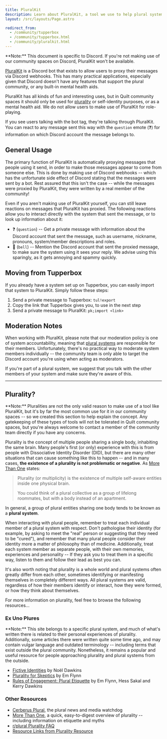 ```yaml
---
title: PluralKit
description: Learn about PluralKit, a tool we use to help plural systems to interact more comfortably on Discord.
layout: /src/layouts/Page.astro

redirect_from:
  - /community/tupperbox
  - /community/tupperbox.html
  - /community/pluralkit.html
---
```



<Message>
	**Note:** This document is specific to Discord. If you're not making use of
	our community spaces on Discord, PluralKit won't be available.
</Message>

[PluralKit](https://pluralkit.me/) is a Discord bot that exists to allow users to proxy their messages via Discord webhooks. This has many practical applications, especially given that Discord doesn't have any features that support the plural community, or any built-in mental health aids.

PluralKit has all kinds of fun and interesting uses, but in Quilt community spaces it should only be used for [plurality](#plurality) or self-identity purposes, or as a mental health aid. We do not allow users to make use of PluralKit for role-playing.

If you see users talking with the bot tag, they're talking through PluralKit. You can react to any message sent this way with the `question` emote (❓) for information on which Discord account the message belongs to.

## General Usage

The primary function of PluralKit is automatically proxying messages that people using it send, in order to make those messages appear to come from someone else. This is done by making use of Discord webhooks -- which has the unfortunate side effect of Discord stating that the messages were sent by a bot. Rest assured that this isn't the case -- while the messages were proxied by PluralKit, they were written by a real member of the community!

Even if you aren't making use of PluralKit yourself, you can still leave reactions on messages that PluralKit has proxied. The following reactions allow you to interact directly with the system that sent the message, or to look up information about it:

- ❓ (`question`) -- Get a private message with information about the Discord account that sent the message, such as username, nickname, pronouns, system/member descriptions and roles.
- 🔔 (`bell`) -- Mention the Discord account that sent the proxied message, to make sure the system using it sees your reply. We advise using this sparingly, as it gets annoying and spammy quickly.

## Moving from Tupperbox

If you already have a system set up on Tupperbox, you can easily import that system to PluralKit. Simply follow these steps:

1. Send a private message to Tupperbox: `tul!export`
2. Copy the link that Tupperbox gives you, to use in the next step
3. Send a private message to PluralKit: `pk;import <link>`

## Moderation Notes

When working with PluralKit, please note that our moderation policy is one of system accountability, meaning that [plural systems](#plurality) are responsible for their members. Unfortunately, there's no practical way to moderate system members individually -- the community team is only able to target the Discord account you're using when acting as moderators.

If you're part of a plural system, we suggest that you talk with the other members of your system and make sure they're aware of this.

---

## Plurality?

<Message>
	**Note:** Pluralities are not the only valid reason to make use of a tool like
	PluralKit, but it's by far the most common use for it in our community spaces
	-- so we created this section to help explain the concept. Any gatekeeping of
	these types of tools will not be tolerated in Quilt community spaces, but
	you're always welcome to contact a member of the community team directly if
	you have any concerns.
</Message>

Plurality is the concept of multiple people sharing a single body, inhabiting the same brain. Many people's first (or only) experience with this is from people with Dissociative Identity Disorder (DID), but there are many other situations that can cause something like this to happen -- and in many cases, **the existence of a plurality is not problematic or negative**. As [More Than One](https://morethanone.info/) states:

> Plurality (or multiplicity) is the existence of multiple self-aware entities inside one physical brain.
>
> You could think of a plural collective as a group of lifelong roommates, but with a body instead of an apartment.

In general, a group of plural entities sharing one body tends to be known as a **plural system**.

When interacting with plural people, remember to treat each individual member of a plural system with respect. Don't pathologise their identity (for example, by asking to meet the "real" person or suggesting that they need to be "cured"), and remember that many plural people consider their identity more a matter of philosophy than of medicine. Additionally, treat each system member as separate people, with their own memories, experiences and personality -- If they ask you to treat them in a specific way, listen to them and follow their lead as best you can.

It's also worth noting that plurality is a whole world and plural systems often greatly differ from each other, sometimes identifying or manifesting themselves in completely different ways. All plural systems are valid, regardless of how their members identify or interact, how they were formed, or how they think about themselves.

For more information on plurality, feel free to browse the following resources...

### Ex Uno Plures

<Message>
	**Note:** This site belongs to a specific plural system, and much of what's
	written there is related to their personal experiences of plurality.
	Additionally, some articles there were written quite some time ago, and may
	contain vulgar language and outdated terminology -- including terms that exist
	outside the plural community. Nonetheless, it remains a popular and useful
	resource for people approaching plurality and plural systems from the outside.
</Message>

- [Fictive Identities](https://www.exunoplures.org/main/fictive-identities/) by Noël Dawkins
- [Plurality for Skeptics](https://www.exunoplures.org/main/articles/skeptics/) by Em Flynn
- [Rules of Engagement: Plural Etiquette](https://www.exunoplures.org/main/articles/rules/) by Em Flynn, Hess Sakal and Kerry Dawkins

### Other Resources

- [Cerberus Plural](https://cerberusplural.com/), the plural news and media watchdog
- [More Than One](https://morethanone.info/), a quick, easy-to-digest overview of plurality -- including information on etiquette and myths
- [r/plural Plurality FAQ](https://www.reddit.com/r/plural/wiki/faqs/)
- [Resource Links from Plurality Resource](https://pluralityresource.org/affiliates/)
